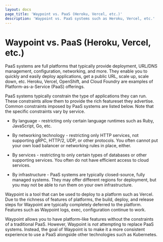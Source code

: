 ```yaml
---
layout: docs
page_title: 'Waypoint vs. PaaS (Heroku, Vercel, etc.)'
description: 'Waypoint vs. PaaS systems such as Heroku, Vercel, etc.'
---
```


# Waypoint vs. PaaS (Heroku, Vercel, etc.)

PaaS systems are full platforms that typically provide deployment, URL/DNS
management, configuration, networking, and more. They enable you to
quickly and easily deploy applications, get a public URL, scale up, scale
down, etc.
Heroku, Vercel, OpenShift, and Cloud Foundry are examples of
Platform-as-a-Service (PaaS) offerings.

PaaS systems typically constrain the type of applications they can run.
These constraints allow them to provide the rich featureset they advertise.
Common constraints imposed by PaaS systems are listed below. Note that
the specific constraints vary by service.

- By language - restricting only certain language runtimes such as Ruby,
  JavaScript, Go, etc.

- By networking technology - restricting only HTTP services, not supporting gRPC,
  HTTP/2, UDP, or other protocols. You often cannot put your own load balancer
  or networking rules in place, either.

- By services - restricting to only certain types of databases or other
  supporting services. You often do not have efficient access to cloud services.

- By infrastructure - PaaS systems are typically closed-source, fully managed
  systems. They may offer different regions for deployment, but you may not
  be able to run them on your own infrastructure.

Waypoint is a tool that can be used to deploy to a platform such as Vercel.
Due to the richness of features of platforms, the build, deploy, and release
steps for Waypoint are typically completely deferred to the platform. Features
such as Waypoint logs, exec, configuration continue to work.

Waypoint allows you to have platform-like features without the constraints
of a traditional PaaS. However, Waypoint is _not_ attempting to replace
PaaS systems. Instead, the goal of Waypoint is to make it a more consistent
experience to use a PaaS alongside other technologies such as Kubernetes.
